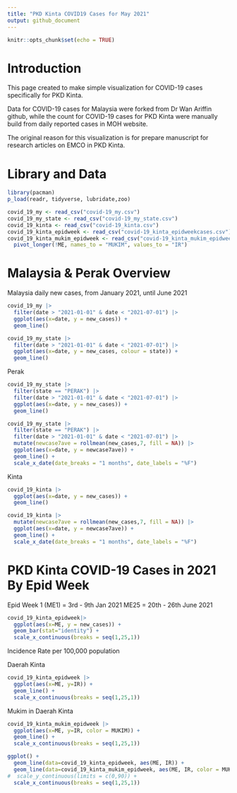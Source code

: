 ```yaml
---
title: "PKD Kinta COVID19 Cases for May 2021"
output: github_document
---
```


```r
knitr::opts_chunk$set(echo = TRUE)
```

# Introduction

This page created to make simple visualization for COVID-19 cases specifically for PKD Kinta.

Data for COVID-19 cases for Malaysia were forked from Dr Wan Ariffin github, while the count for COVID-19 cases for PKD Kinta were manually build from daily reported cases in MOH website.

The original reason for this visualization is for prepare manuscript for research articles on EMCO in PKD Kinta.

# Library and Data

```r
library(pacman)
p_load(readr, tidyverse, lubridate,zoo)

covid_19_my <- read_csv("covid-19_my.csv")
covid_19_my_state <- read_csv("covid-19_my_state.csv")
covid_19_kinta <- read_csv("covid-19_kinta.csv")
covid_19_kinta_epidweek <- read_csv("covid-19_kinta_epidweekcases.csv")
covid_19_kinta_mukim_epidweek <- read_csv("covid-19_kinta_mukim_epidweekcases.csv") |>
  pivot_longer(!ME, names_to = "MUKIM", values_to = "IR")

```


# Malaysia & Perak Overview

Malaysia daily new cases, from January 2021, until June 2021

```r
covid_19_my |> 
  filter(date > "2021-01-01" & date < "2021-07-01") |> 
  ggplot(aes(x=date, y = new_cases)) + 
  geom_line()

covid_19_my_state |> 
  filter(date > "2021-01-01" & date < "2021-07-01") |> 
  ggplot(aes(x=date, y = new_cases, colour = state)) + 
  geom_line()
```

Perak

```r
covid_19_my_state |> 
  filter(state == "PERAK") |> 
  filter(date > "2021-01-01" & date < "2021-07-01") |> 
  ggplot(aes(x=date, y = new_cases)) + 
  geom_line()
```

```r
covid_19_my_state |> 
  filter(state == "PERAK") |> 
  filter(date > "2021-01-01" & date < "2021-07-01") |> 
  mutate(newcase7ave = rollmean(new_cases,7, fill = NA)) |> 
  ggplot(aes(x=date, y = newcase7ave)) + 
  geom_line() +
  scale_x_date(date_breaks = "1 months", date_labels = "%F")
```

Kinta

```r
covid_19_kinta |> 
  ggplot(aes(x=date, y = new_cases)) + 
  geom_line()
```

```r
covid_19_kinta |> 
  mutate(newcase7ave = rollmean(new_cases,7, fill = NA)) |> 
  ggplot(aes(x=date, y = newcase7ave)) + 
  geom_line() +
  scale_x_date(date_breaks = "1 months", date_labels = "%F")
```

# PKD Kinta COVID-19 Cases in 2021 By Epid Week 

Epid Week 1 (ME1) = 3rd - 9th Jan 2021
ME25 = 20th - 26th June 2021

```r
covid_19_kinta_epidweek|> 
  ggplot(aes(x=ME, y = new_cases)) + 
  geom_bar(stat="identity") +
  scale_x_continuous(breaks = seq(1,25,1))
```

Incidence Rate per 100,000 population

Daerah Kinta

```r
covid_19_kinta_epidweek |> 
  ggplot(aes(x=ME, y=IR)) +
  geom_line() +
  scale_x_continuous(breaks = seq(1,25,1))
```

Mukim in Daerah Kinta

```r
covid_19_kinta_mukim_epidweek |> 
  ggplot(aes(x=ME, y=IR, color = MUKIM)) +
  geom_line() +
  scale_x_continuous(breaks = seq(1,25,1))
```

```r
ggplot() +
  geom_line(data=covid_19_kinta_epidweek, aes(ME, IR)) +
  geom_line(data=covid_19_kinta_mukim_epidweek, aes(ME, IR, color = MUKIM)) +
#  scale_y_continuous(limits = c(0,90)) +
  scale_x_continuous(breaks = seq(1,25,1)) 
  
```

